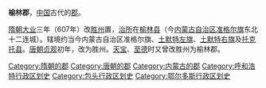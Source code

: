 '''榆林郡'''，[[中国|中国]]古代的[[郡|郡]]。

[[隋朝|隋朝]][[大业_(年号)|大业]]三年（607年）改[[胜州|胜州]]置，[[治所|治所]]在[[榆林县|榆林县]]（今[[内蒙古自治区|内蒙古自治区]][[准格尔旗|准格尔旗]]东北十二连城）。辖境约当今内蒙古自治区准格尔旗、[[土默特左旗|土默特左旗]]、[[土默特右旗|土默特右旗]]及[[托克托县|托克托县]]。[[唐朝|唐朝]][[貞觀_(唐朝)|贞观]]初年，改为胜州。[[天宝_(唐朝)|天宝]]、[[至德_(唐朝)|至德]]时又曾改胜州为榆林郡。

{{隋朝行政區劃|nocat}}
{{内蒙古行政区划小作品}}
{{DEFAULTSORT:Y}}
[[Category:隋朝的郡|Category:隋朝的郡]]
[[Category:唐朝的郡|Category:唐朝的郡]]
[[Category:内蒙古的郡|Category:内蒙古的郡]]
[[Category:呼和浩特行政区划史|Category:呼和浩特行政区划史]]
[[Category:包头行政区划史|Category:包头行政区划史]]
[[Category:鄂尔多斯行政区划史|Category:鄂尔多斯行政区划史]]